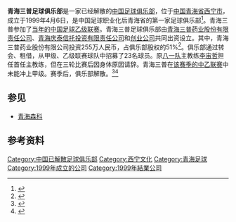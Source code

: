 {{Football club infobox 
| clubname = 青海三普
| image    = 
| fullname = 青海三普足球俱樂部
| nickname = 
| short name = 青海三普
| founded  = 1999年4月6日
| dissolved = 1999年底
| city = {{CHN}}[[青海省|青海省]][[西宁市|西宁市]]
| ground   = 
| capacity = 
| owner    = [[青海三普药业股份有限责任公司|青海三普药业股份有限责任公司]]<br>[[青海庆泰信托投资有限责任公司|青海庆泰信托投资有限责任公司]]<br>[[创业公司|创业公司]]
| chairman = 
| manager  = 
| league   = [[中国足球乙级联赛|中国足球乙级联赛]] 
| season= [[1999年中国足球乙级联赛|1999乙]]
| position = 预赛A组第5名
| shirtsupplier = 
| pattern_la1=|pattern_b1=|pattern_ra1=|pattern_so1=
| leftarm1=|body1=|rightarm1=|shorts1=|socks1=
| pattern_la2=|pattern_b2=|pattern_ra2= |pattern_so2=
| leftarm2=|body2=|rightarm2=|shorts2=|socks2=
| current =  
| website = 
}}
'''青海三普足球俱乐部'''是一家已经解散的[[中国|中国]][[足球俱乐部|足球俱乐部]]，位于[[中华人民共和国|中国]][[青海省|青海省]][[西宁市|西宁市]]，成立于1999年4月6日，是中国足球职业化后青海省的第一家足球俱乐部<ref>{{cite news|title=出征中乙联赛首场比赛 青海省足球队召开动员大会|url=http://sports.people.com.cn/GB/210585/14685714.html|accessdate=2013-12-07|newspaper=人民网-体育频道|date=2011-05-19}}</ref>。青海三普参加了[[1999年中国足球乙级联赛|当年的中国足球乙级联赛]]。青海三普足球俱乐部由[[青海三普药业股份有限责任公司|青海三普药业股份有限责任公司]]、[[青海庆泰信托投资有限责任公司|青海庆泰信托投资有限责任公司]]和[[创业公司|创业公司]]共同出资设立。其中，青海三普药业股份有限公司投资255万人民币，占俱乐部股权的51%<ref>{{cite web|title=投资组建青海三普足球俱乐部公告|url=http://quote.cfi.cn/DetailsInfo.aspx?table=gsgg&dm=gpdm&guid=%7BFACE3257-DC71-11D4-A96D-00A0C93C185D%7D|work=青海三普药业股份有限公司董事会|publisher=中财网|accessdate=2013-12-07}}{{Dead link|date=2020年6月 |bot=InternetArchiveBot |fix-attempted=yes }}</ref>。俱乐部通过转会、租借，从甲级、乙级联赛球队中招募了23名球员。原[[八一足球队|八一队]]主教练[[李宙哲|李宙哲]]担任首任主教练，但在三轮比赛后因身体原因请辞。青海三普在[[1999年中国足球乙级联赛|该赛季的中乙联赛]]中未能冲上甲级。赛季后，俱乐部解散。<ref>{{cite news|title=青海足球：海拔2366米的最高梦想 训练条件远胜海埂|url=http://www.hinews.cn/news/system/2009/01/15/010397550_01.shtml|accessdate=2013-12-07|newspaper=足球-劲体育|date=2009-01-15}}</ref><ref>{{cite news|title=记得当年草上飞——回首青海足球|url=http://www.qhnews.com/2009zt/system/2009/07/15/002774482.shtml|accessdate=2013-12-07|newspaper=青海新闻网|date=2009-07-15}}</ref>

== 参见 ==
* [[青海森科|青海森科]]

==参考资料==
{{Reflist}}

[[Category:中国已解散足球俱乐部|Category:中国已解散足球俱乐部]]
[[Category:西宁文化|Category:西宁文化]]
[[Category:青海足球|Category:青海足球]]
[[Category:1999年成立的公司|Category:1999年成立的公司]]
[[Category:1999年結業公司|Category:1999年結業公司]]